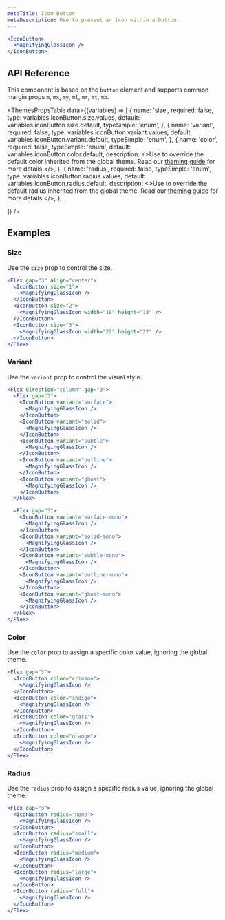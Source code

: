 ```yaml
---
metaTitle: Icon Button
metaDescription: Use to present an icon within a button.
---
```


```jsx live=true
<IconButton>
  <MagnifyingGlassIcon />
</IconButton>
```

## API Reference

This component is based on the `button` element and supports common margin props `m`, `mx`, `my`, `ml`, `mr`, `mt`, `mb`.

<ThemesPropsTable
  data={(variables) => [
    {
      name: 'size',
      required: false,
      type: variables.iconButton.size.values,
      default: variables.iconButton.size.default,
      typeSimple: 'enum',
    },
    {
      name: 'variant',
      required: false,
      type: variables.iconButton.variant.values,
      default: variables.iconButton.variant.default,
      typeSimple: 'enum',
    },
    {
      name: 'color',
      required: false,
      typeSimple: 'enum',
      default: variables.iconButton.color.default,
      description: <>Use to override the default color inherited from the global theme. Read our <a href="/TODO">theming guide</a> for more details.</>,
    },
    {
      name: 'radius',
      required: false,
      typeSimple: 'enum',
      type: variables.iconButton.radius.values,
      default: variables.iconButton.radius.default,
      description: <>Use to override the default radius inherited from the global theme. Read our <a href="/TODO">theming guide</a> for more details.</>,
    },

]}
/>

## Examples

### Size

Use the `size` prop to control the size.

```jsx live=true
<Flex gap="3" align="center">
  <IconButton size="1">
    <MagnifyingGlassIcon />
  </IconButton>
  <IconButton size="2">
    <MagnifyingGlassIcon width="18" height="18" />
  </IconButton>
  <IconButton size="3">
    <MagnifyingGlassIcon width="22" height="22" />
  </IconButton>
</Flex>
```

### Variant

Use the `variant` prop to control the visual style.

```jsx live=true
<Flex direction="column" gap="3">
  <Flex gap="3">
    <IconButton variant="surface">
      <MagnifyingGlassIcon />
    </IconButton>
    <IconButton variant="solid">
      <MagnifyingGlassIcon />
    </IconButton>
    <IconButton variant="subtle">
      <MagnifyingGlassIcon />
    </IconButton>
    <IconButton variant="outline">
      <MagnifyingGlassIcon />
    </IconButton>
    <IconButton variant="ghost">
      <MagnifyingGlassIcon />
    </IconButton>
  </Flex>

  <Flex gap="3">
    <IconButton variant="surface-mono">
      <MagnifyingGlassIcon />
    </IconButton>
    <IconButton variant="solid-mono">
      <MagnifyingGlassIcon />
    </IconButton>
    <IconButton variant="subtle-mono">
      <MagnifyingGlassIcon />
    </IconButton>
    <IconButton variant="outline-mono">
      <MagnifyingGlassIcon />
    </IconButton>
    <IconButton variant="ghost-mono">
      <MagnifyingGlassIcon />
    </IconButton>
  </Flex>
</Flex>
```

### Color

Use the `color` prop to assign a specific color value, ignoring the global theme.

```jsx live=true
<Flex gap="3">
  <IconButton color="crimson">
    <MagnifyingGlassIcon />
  </IconButton>
  <IconButton color="indigo">
    <MagnifyingGlassIcon />
  </IconButton>
  <IconButton color="grass">
    <MagnifyingGlassIcon />
  </IconButton>
  <IconButton color="orange">
    <MagnifyingGlassIcon />
  </IconButton>
</Flex>
```

### Radius

Use the `radius` prop to assign a specific radius value, ignoring the global theme.

```jsx live=true
<Flex gap="3">
  <IconButton radius="none">
    <MagnifyingGlassIcon />
  </IconButton>
  <IconButton radius="small">
    <MagnifyingGlassIcon />
  </IconButton>
  <IconButton radius="medium">
    <MagnifyingGlassIcon />
  </IconButton>
  <IconButton radius="large">
    <MagnifyingGlassIcon />
  </IconButton>
  <IconButton radius="full">
    <MagnifyingGlassIcon />
  </IconButton>
</Flex>
```
